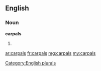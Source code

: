 ==English==

===Noun===
'''carpals'''

# {{plural of|carpal}}

[[Category:English plurals]]

[[ar:carpals]]
[[fr:carpals]]
[[mg:carpals]]
[[my:carpals]]